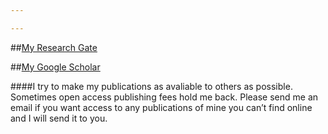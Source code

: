 ---

---
##[My Research Gate](https://www.researchgate.net/profile/Win_Cowger)

##[My Google Scholar](https://scholar.google.com/citations?user=lHPVseIAAAAJ&hl=en)

####I try to make my publications as avaliable to others as possible. Sometimes open access publishing fees hold me back. Please send me an email if you want access to any publications of mine you can't find online and I will send it to you.